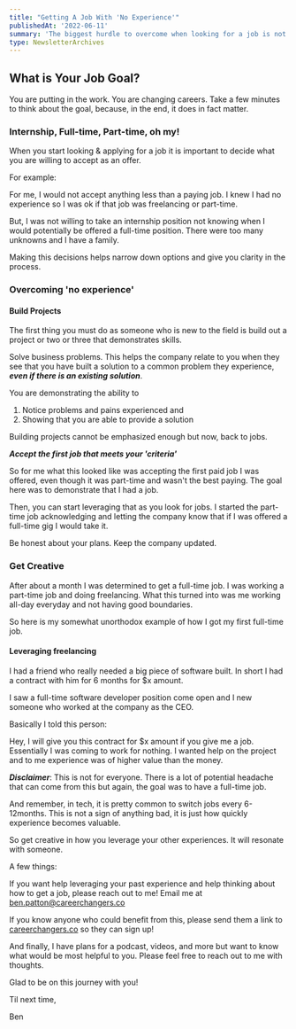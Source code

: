 ```yaml
---
title: "Getting A Job With 'No Experience'"
publishedAt: '2022-06-11'
summary: 'The biggest hurdle to overcome when looking for a job is not having experience.'
type: NewsletterArchives
---
```


## What is Your Job Goal?

You are putting in the work. You are changing careers. Take a few minutes to think about the goal, because, in the end, it does in fact matter.

### Internship, Full-time, Part-time, oh my!

When you start looking & applying for a job it is important to decide what you are willing to accept as an offer.

For example:

For me, I would not accept anything less than a paying job. I knew I had no experience so I was ok if that job was freelancing or part-time.

But, I was not willing to take an internship position not knowing when I would potentially be offered a full-time position. There were too many unknowns and I have a family.

Making this decisions helps narrow down options and give you clarity in the process.

### Overcoming 'no experience'

#### Build Projects

The first thing you must do as someone who is new to the field is build out a project or two or three that demonstrates skills.

Solve business problems. This helps the company relate to you when they see that you have built a solution to a common problem they experience, _**even if there is an existing solution**_.

You are demonstrating the ability to

1. Notice problems and pains experienced and
2. Showing that you are able to provide a solution

Building projects cannot be emphasized enough but now, back to jobs.

_**Accept <span className="underline">the first job</span> that meets your 'criteria'**_

So for me what this looked like was accepting the first paid job I was offered, even though it was part-time and wasn't the best paying. The goal here was to demonstrate that I had a job.

Then, you can start leveraging that as you look for jobs. I started the part-time job acknowledging and letting the company know that if I was offered a full-time gig I would take it.

Be honest about your plans. Keep the company updated.

### Get Creative

After about a month I was determined to get a full-time job. I was working a part-time job and doing freelancing. What this turned into was me working all-day everyday and not having good boundaries.

So here is my somewhat unorthodox example of how I got my first full-time job.

#### Leveraging freelancing

I had a friend who really needed a big piece of software built. In short I had a contract with him for 6 months for $x amount.

I saw a full-time software developer position come open and I new someone who worked at the company as the CEO.

Basically I told this person:

Hey, I will give you this contract for $x amount if you give me a job.
Essentially I was coming to work for nothing. I wanted help on the project and to me experience was of higher value than the money.

_**Disclaimer**_: This is not for everyone. There is a lot of potential headache that can come from this but again, the goal was to have a full-time job.

And remember, in tech, it is pretty common to switch jobs every 6-12months. This is not a sign of anything bad, it is just how quickly experience becomes valuable.

So get creative in how you leverage your other experiences. It will resonate with someone.

A few things:

If you want help leveraging your past experience and help thinking about how to get a job, please reach out to me! Email me at <span className="line-through">ben.patton@careerchangers.co</span>

If you know anyone who could benefit from this, please send them a link to [careerchangers.co](https://careerchangers.co) so they can sign up!

And finally, I have plans for a podcast, videos, and more but want to know what would be most helpful to you. Please feel free to reach out to me with thoughts.

Glad to be on this journey with you!

Til next time,

Ben
